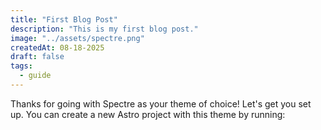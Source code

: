 ```yaml
---
title: "First Blog Post"
description: "This is my first blog post."
image: "../assets/spectre.png"
createdAt: 08-18-2025
draft: false
tags:
  - guide
---
```


Thanks for going with Spectre as your theme of choice! Let's get you set up. You can create a new Astro project with this theme by running:
